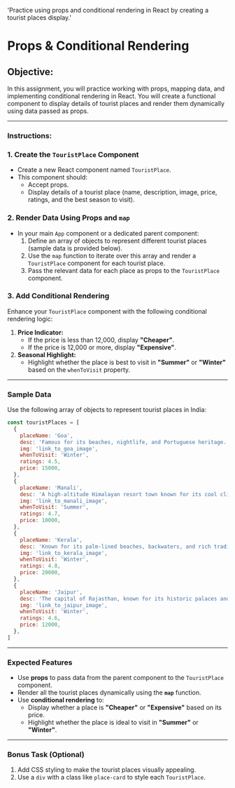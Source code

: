 
  'Practice using props and conditional rendering in React by creating a tourist places display.'

<HeroPattern />

# Props & Conditional Rendering

## **Objective:**

In this assignment, you will practice working with props, mapping data, and implementing conditional rendering in React. You will create a functional component to display details of tourist places and render them dynamically using data passed as props.

---

### **Instructions:**

### **1. Create the `TouristPlace` Component**

- Create a new React component named `TouristPlace`.
- This component should:
  - Accept props.
  - Display details of a tourist place (name, description, image, price, ratings, and the best season to visit).

### **2. Render Data Using Props and `map`**

- In your main `App` component or a dedicated parent component:
  1. Define an array of objects to represent different tourist places (sample data is provided below).
  2. Use the `map` function to iterate over this array and render a `TouristPlace` component for each tourist place.
  3. Pass the relevant data for each place as props to the `TouristPlace` component.

### **3. Add Conditional Rendering**

Enhance your `TouristPlace` component with the following conditional rendering logic:

1. **Price Indicator:**
   - If the price is less than 12,000, display **"Cheaper"**.
   - If the price is 12,000 or more, display **"Expensive"**.
2. **Seasonal Highlight:**
   - Highlight whether the place is best to visit in **"Summer"** or **"Winter"** based on the `whenToVisit` property.

---

### **Sample Data**

Use the following array of objects to represent tourist places in India:

```jsx {{title: "jsx"}}
const touristPlaces = [
  {
    placeName: 'Goa',
    desc: 'Famous for its beaches, nightlife, and Portuguese heritage.',
    img: 'link_to_goa_image',
    whenToVisit: 'Winter',
    ratings: 4.5,
    price: 15000,
  },
  {
    placeName: 'Manali',
    desc: 'A high-altitude Himalayan resort town known for its cool climate and snow-capped mountains.',
    img: 'link_to_manali_image',
    whenToVisit: 'Summer',
    ratings: 4.7,
    price: 10000,
  },
  {
    placeName: 'Kerala',
    desc: 'Known for its palm-lined beaches, backwaters, and rich traditions.',
    img: 'link_to_kerala_image',
    whenToVisit: 'Winter',
    ratings: 4.8,
    price: 20000,
  },
  {
    placeName: 'Jaipur',
    desc: 'The capital of Rajasthan, known for its historic palaces and vibrant culture.',
    img: 'link_to_jaipur_image',
    whenToVisit: 'Winter',
    ratings: 4.6,
    price: 12000,
  },
]
```

---

### **Expected Features**

- Use **props** to pass data from the parent component to the `TouristPlace` component.
- Render all the tourist places dynamically using the **`map`** function.
- Use **conditional rendering** to:
  - Display whether a place is **"Cheaper"** or **"Expensive"** based on its price.
  - Highlight whether the place is ideal to visit in **"Summer"** or **"Winter"**.

---

### **Bonus Task (Optional)**

1. Add CSS styling to make the tourist places visually appealing.
2. Use a `div` with a class like `place-card` to style each `TouristPlace`.
